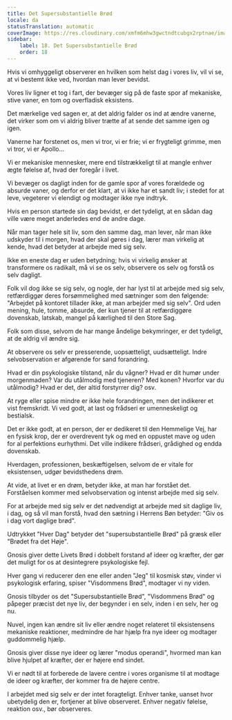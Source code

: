 ```yaml
---
title: Det Supersubstantielle Brød
locale: da
statusTranslation: automatic
coverImage: https://res.cloudinary.com/xmfm6mhw3gwctndtcubgx2rptnae/image/upload/v1740468922/small_cover_tratado_de_psicologia_revolucionaria_a4c0dca4e0.webp
sidebar:
    label: 18. Det Supersubstantielle Brød
    order: 18
---
```

Hvis vi omhyggeligt observerer en hvilken som helst dag i vores liv, vil vi se, at vi bestemt ikke ved, hvordan man lever bevidst.

Vores liv ligner et tog i fart, der bevæger sig på de faste spor af mekaniske, stive vaner, en tom og overfladisk eksistens.

Det mærkelige ved sagen er, at det aldrig falder os ind at ændre vanerne, det virker som om vi aldrig bliver trætte af at sende det samme igen og igen.

Vanerne har forstenet os, men vi tror, vi er frie; vi er frygteligt grimme, men vi tror, vi er Apollo...

Vi er mekaniske mennesker, mere end tilstrækkeligt til at mangle enhver ægte følelse af, hvad der foregår i livet.

Vi bevæger os dagligt inden for de gamle spor af vores forældede og absurde vaner, og derfor er det klart, at vi ikke har et sandt liv; i stedet for at leve, vegeterer vi elendigt og modtager ikke nye indtryk.

Hvis en person startede sin dag bevidst, er det tydeligt, at en sådan dag ville være meget anderledes end de andre dage.

Når man tager hele sit liv, som den samme dag, man lever, når man ikke udskyder til i morgen, hvad der skal gøres i dag, lærer man virkelig at kende, hvad det betyder at arbejde med sig selv.

Ikke en eneste dag er uden betydning; hvis vi virkelig ønsker at transformere os radikalt, må vi se os selv, observere os selv og forstå os selv dagligt.

Folk vil dog ikke se sig selv, og nogle, der har lyst til at arbejde med sig selv, retfærdiggør deres forsømmelighed med sætninger som den følgende: "Arbejdet på kontoret tillader ikke, at man arbejder med sig selv". Ord uden mening, hule, tomme, absurde, der kun tjener til at retfærdiggøre dovenskab, latskab, mangel på kærlighed til den Store Sag.

Folk som disse, selvom de har mange åndelige bekymringer, er det tydeligt, at de aldrig vil ændre sig.

At observere os selv er presserende, uopsætteligt, uudsætteligt. Indre selvobservation er afgørende for sand forandring.

Hvad er din psykologiske tilstand, når du vågner? Hvad er dit humør under morgenmaden? Var du utålmodig med tjeneren? Med konen? Hvorfor var du utålmodig? Hvad er det, der altid forstyrrer dig? osv.

At ryge eller spise mindre er ikke hele forandringen, men det indikerer et vist fremskridt. Vi ved godt, at last og frådseri er umenneskeligt og bestialsk.

Det er ikke godt, at en person, der er dedikeret til den Hemmelige Vej, har en fysisk krop, der er overdrevent tyk og med en oppustet mave og uden for al perfektions eurhythmi. Det ville indikere frådseri, grådighed og endda dovenskab.

Hverdagen, professionen, beskæftigelsen, selvom de er vitale for eksistensen, udgør bevidsthedens drøm.

At vide, at livet er en drøm, betyder ikke, at man har forstået det. Forståelsen kommer med selvobservation og intenst arbejde med sig selv.

For at arbejde med sig selv er det nødvendigt at arbejde med sit daglige liv, i dag, og så vil man forstå, hvad den sætning i Herrens Bøn betyder: "Giv os i dag vort daglige brød".

Udtrykket "Hver Dag" betyder det "supersubstantielle Brød" på græsk eller "Brødet fra det Høje".

Gnosis giver dette Livets Brød i dobbelt forstand af ideer og kræfter, der gør det muligt for os at desintegrere psykologiske fejl.

Hver gang vi reducerer den ene eller anden "Jeg" til kosmisk støv, vinder vi psykologisk erfaring, spiser "Visdommens Brød", modtager vi ny viden.

Gnosis tilbyder os det "Supersubstantielle Brød", "Visdommens Brød" og påpeger præcist det nye liv, der begynder i en selv, inden i en selv, her og nu.

Nuvel, ingen kan ændre sit liv eller ændre noget relateret til eksistensens mekaniske reaktioner, medmindre de har hjælp fra nye ideer og modtager guddommelig hjælp.

Gnosis giver disse nye ideer og lærer "modus operandi", hvormed man kan blive hjulpet af kræfter, der er højere end sindet.

Vi er nødt til at forberede de lavere centre i vores organisme til at modtage de ideer og kræfter, der kommer fra de højere centre.

I arbejdet med sig selv er der intet foragteligt. Enhver tanke, uanset hvor ubetydelig den er, fortjener at blive observeret. Enhver negativ følelse, reaktion osv., bør observeres.

